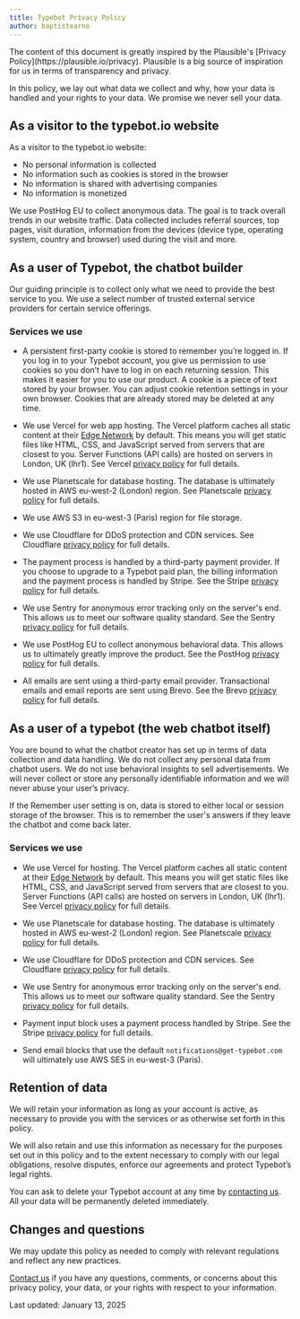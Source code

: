 ```yaml
---
title: Typebot Privacy Policy
author: baptistearno
---
```


<Info>
The content of this document is greatly inspired by the Plausible's [Privacy Policy](https://plausible.io/privacy). Plausible is a big source of inspiration for us in terms of transparency and privacy.
</Info>

In this policy, we lay out what data we collect and why, how your data is handled and your rights to your data. We promise we never sell your data.

## As a visitor to the typebot.io website
As a visitor to the typebot.io website:

- No personal information is collected
- No information such as cookies is stored in the browser
- No information is shared with advertising companies
- No information is monetized

We use PostHog EU to collect anonymous data. The goal is to track overall trends in our website traffic. Data collected includes referral sources, top pages, visit duration, information from the devices (device type, operating system, country and browser) used during the visit and more.

## As a user of Typebot, the chatbot builder

Our guiding principle is to collect only what we need to provide the best service to you. We use a select number of trusted external service providers for certain service offerings.

### Services we use

- A persistent first-party cookie is stored to remember you’re logged in. If you log in to your Typebot account, you give us permission to use cookies so you don’t have to log in on each returning session. This makes it easier for you to use our product. A cookie is a piece of text stored by your browser. You can adjust cookie retention settings in your own browser. Cookies that are already stored may be deleted at any time.

- We use Vercel for web app hosting. The Vercel platform caches all static content at their [Edge Network](https://vercel.com/docs/edge-network/overview) by default. This means you will get static files like HTML, CSS, and JavaScript served from servers that are closest to you. Server Functions (API calls) are hosted on servers in London, UK (lhr1). See Vercel [privacy policy](https://vercel.com/legal/privacy-policy) for full details.

- We use Planetscale for database hosting. The database is ultimately hosted in AWS eu-west-2 (London) region. See Planetscale [privacy policy](https://planetscale.com/legal/privacy) for full details.

- We use AWS S3 in eu-west-3 (Paris) region for file storage.

- We use Cloudflare for DDoS protection and CDN services. See Cloudflare [privacy policy](https://www.cloudflare.com/privacypolicy) for full details.

- The payment process is handled by a third-party payment provider. If you choose to upgrade to a Typebot paid plan, the billing information and the payment process is handled by Stripe. See the Stripe [privacy policy](https://stripe.com/privacy) for full details.

- We use Sentry for anonymous error tracking only on the server's end. This allows us to meet our software quality standard. See the Sentry [privacy policy](https://sentry.io/privacy/) for full details.

- We use PostHog EU to collect anonymous behavioral data. This allows us to ultimately greatly improve the product. See the PostHog [privacy policy](https://posthog.com/privacy) for full details.

- All emails are sent using a third-party email provider. Transactional emails and email reports are sent using Brevo. See the Brevo [privacy policy](https://www.brevo.com/legal/privacypolicy) for full details.

## As a user of a typebot (the web chatbot itself)

You are bound to what the chatbot creator has set up in terms of data collection and data handling. We do not collect any personal data from chatbot users. We do not use behavioral insights to sell advertisements. We will never collect or store any personally identifiable information and we will never abuse your user’s privacy.

If the Remember user setting is on, data is stored to either local or session storage of the browser. This is to remember the user's answers if they leave the chatbot and come back later.

### Services we use

- We use Vercel for hosting. The Vercel platform caches all static content at their [Edge Network](https://vercel.com/docs/edge-network/overview) by default. This means you will get static files like HTML, CSS, and JavaScript served from servers that are closest to you. Server Functions (API calls) are hosted on servers in London, UK (lhr1). See Vercel [privacy policy](https://vercel.com/legal/privacy-policy) for full details.

- We use Planetscale for database hosting. The database is ultimately hosted in AWS eu-west-2 (London) region. See Planetscale [privacy policy](https://planetscale.com/legal/privacy) for full details.

- We use Cloudflare for DDoS protection and CDN services. See Cloudflare [privacy policy](https://www.cloudflare.com/privacypolicy) for full details.

- We use Sentry for anonymous error tracking only on the server's end. This allows us to meet our software quality standard. See the Sentry [privacy policy](https://sentry.io/privacy/) for full details.

- Payment input block uses a payment process handled by Stripe. See the Stripe [privacy policy](https://stripe.com/privacy) for full details.

- Send email blocks that use the default `notifications@get-typebot.com` will ultimately use AWS SES in eu-west-3 (Paris).


## Retention of data

We will retain your information as long as your account is active, as necessary to provide you with the services or as otherwise set forth in this policy.

We will also retain and use this information as necessary for the purposes set out in this policy and to the extent necessary to comply with our legal obligations, resolve disputes, enforce our agreements and protect Typebot’s legal rights.

You can ask to delete your Typebot account at any time by [contacting us](mailto:contact@typebot.io). All your data will be permanently deleted immediately.

## Changes and questions

We may update this policy as needed to comply with relevant regulations and reflect any new practices.

[Contact us](mailto:contact@typebot.io) if you have any questions, comments, or concerns about this privacy policy, your data, or your rights with respect to your information.

Last updated: January 13, 2025